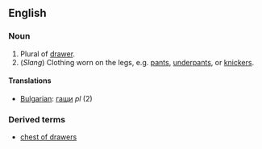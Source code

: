 ==English==
===Noun===
# Plural of [[drawer]].
# (''Slang'') Clothing worn on the legs, e.g. [[pants]], [[underpants]], or [[knickers]].
====Translations====
*[[Bulgarian]]: [[гащи]] ''pl'' (2)
===Derived terms===
*[[chest of drawers]]